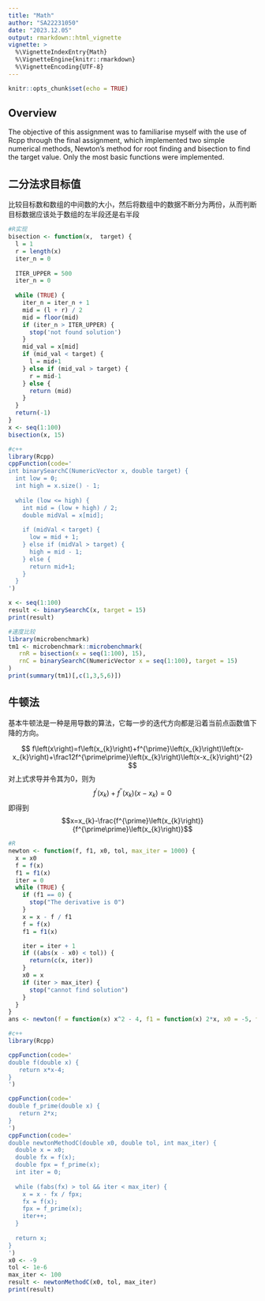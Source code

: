 ```yaml
---
title: "Math"
author: "SA22231050"
date: "2023.12.05"
output: rmarkdown::html_vignette
vignette: >
  %\VignetteIndexEntry{Math}
  %\VignetteEngine{knitr::rmarkdown}
  %\VignetteEncoding{UTF-8}
---
```


```r
knitr::opts_chunk$set(echo = TRUE)
```

## Overview
The objective of this assignment was to familiarise myself with the use of Rcpp through the final assignment, which implemented two simple numerical methods, Newton's method for root finding and bisection to find the target value. Only the most basic functions were implemented.

## 二分法求目标值
比较目标数和数组的中间数的大小，然后将数组中的数据不断分为两份，从而判断目标数据应该处于数组的左半段还是右半段

```r
#R实现
bisection <- function(x,  target) {
  l = 1
  r = length(x)
  iter_n = 0
  
  ITER_UPPER = 500
  iter_n = 0
  
  while (TRUE) {
    iter_n = iter_n + 1
    mid = (l + r) / 2
    mid = floor(mid)
    if (iter_n > ITER_UPPER) {
      stop('not found solution')
    }
    mid_val = x[mid]
    if (mid_val < target) {
      l = mid+1
    } else if (mid_val > target) {
      r = mid-1
    } else {
      return (mid)
    }
  }
  return(-1)
}
x <- seq(1:100)
bisection(x, 15)

#c++
library(Rcpp)
cppFunction(code='
int binarySearchC(NumericVector x, double target) {
  int low = 0;                  
  int high = x.size() - 1;      
  
  while (low <= high) {
    int mid = (low + high) / 2; 
    double midVal = x[mid];     
    
    if (midVal < target) {
      low = mid + 1;            
    } else if (midVal > target) {
      high = mid - 1;           
    } else {
      return mid+1;               
    }
  }
')

x <- seq(1:100)
result <- binarySearchC(x, target = 15)
print(result)

#速度比较
library(microbenchmark)
tm1 <- microbenchmark::microbenchmark(
   rnR = bisection(x = seq(1:100), 15),
   rnC = binarySearchC(NumericVector x = seq(1:100), target = 15)
)
print(summary(tm1)[,c(1,3,5,6)])

```

## 牛顿法
基本牛顿法是一种是用导数的算法，它每一步的迭代方向都是沿着当前点函数值下降的方向。

$$
f\left(x\right)=f\left(x_{k}\right)+f^{\prime}\left(x_{k}\right)\left(x-x_{k}\right)+\frac12f^{\prime\prime}\left(x_{k}\right)\left(x-x_{k}\right)^{2}
$$
对上式求导并令其为0，则为
$$
f^{\prime}\left(x_{k}\right)+f^{\prime\prime}\left(x_{k}\right)(x-x_{k})=0
$$
即得到
$$x=x_{k}-\frac{f^{\prime}\left(x_{k}\right)}{f^{\prime\prime}\left(x_{k}\right)}$$

```r
#R
newton <- function(f, f1, x0, tol, max_iter = 1000) {
  x = x0
  f = f(x)
  f1 = f1(x)
  iter = 0
  while (TRUE) {
    if (f1 == 0) {
      stop("The derivative is 0")
    }
    x = x - f / f1
    f = f(x)
    f1 = f1(x)

    iter = iter + 1
    if ((abs(x - x0) < tol)) {
      return(c(x, iter))
    }
    x0 = x 
    if (iter > max_iter) {
      stop("cannot find solution")
    }
  }
}
ans <- newton(f = function(x) x^2 - 4, f1 = function(x) 2*x, x0 = -5, tol = 1e-6)

#c++
library(Rcpp)

cppFunction(code='
double f(double x) {
   return x*x-4;
}
')

cppFunction(code='
double f_prime(double x) {
   return 2*x;
}
')
cppFunction(code='
double newtonMethodC(double x0, double tol, int max_iter) {
  double x = x0;                 
  double fx = f(x);  
  double fpx = f_prime(x);  
  int iter = 0;               
  
  while (fabs(fx) > tol && iter < max_iter) {
    x = x - fx / fpx;         
    fx = f(x);      
    fpx = f_prime(x);  
    iter++;                    
  }
  
  return x;                    
}
')
x0 <- -9
tol <- 1e-6
max_iter <- 100
result <- newtonMethodC(x0, tol, max_iter)
print(result)


```

